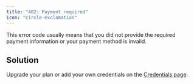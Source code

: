 ```yaml
---
title: "402: Payment required"
icon: "circle-exclamation"
---
```


This error code usually means that you did not provide the required payment information or your payment method is invalid.

## Solution
Upgrade your plan or add your own credentials on the [Credentials page](https://platform.keywordsai.co/platform/api/credentials).